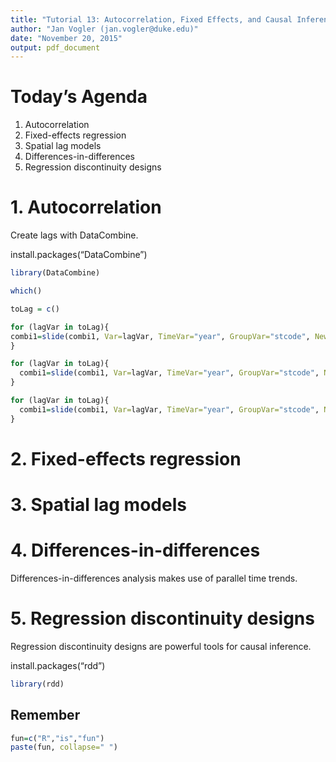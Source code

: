 ```yaml
---
title: "Tutorial 13: Autocorrelation, Fixed Effects, and Causal Inference Techniques"
author: "Jan Vogler (jan.vogler@duke.edu)"
date: "November 20, 2015"
output: pdf_document
---
```


# Today's Agenda

1. Autocorrelation
2. Fixed-effects regression
3. Spatial lag models
4. Differences-in-differences
5. Regression discontinuity designs



# 1. Autocorrelation

Create lags with DataCombine.

install.packages("DataCombine")

```r
library(DataCombine)

which()

toLag = c()

for (lagVar in toLag){
combi1=slide(combi1, Var=lagVar, TimeVar="year", GroupVar="stcode", NewVar=paste0("lag1_",lagVar), slideBy = -1, keepInvalid = FALSE, reminder = TRUE)
}

for (lagVar in toLag){
  combi1=slide(combi1, Var=lagVar, TimeVar="year", GroupVar="stcode", NewVar=paste0("lag2_",lagVar), slideBy = -2, keepInvalid = FALSE, reminder = TRUE)
}

for (lagVar in toLag){
  combi1=slide(combi1, Var=lagVar, TimeVar="year", GroupVar="stcode", NewVar=paste0("lag3_",lagVar), slideBy = -3, keepInvalid = FALSE, reminder = TRUE)
}
```



# 2. Fixed-effects regression



# 3. Spatial lag models



# 4. Differences-in-differences

Differences-in-differences analysis makes use of parallel time trends.



# 5. Regression discontinuity designs

Regression discontinuity designs are powerful tools for causal inference.

install.packages("rdd")

```r
library(rdd)
```



## Remember

```r
fun=c("R","is","fun")
paste(fun, collapse=" ")
```
